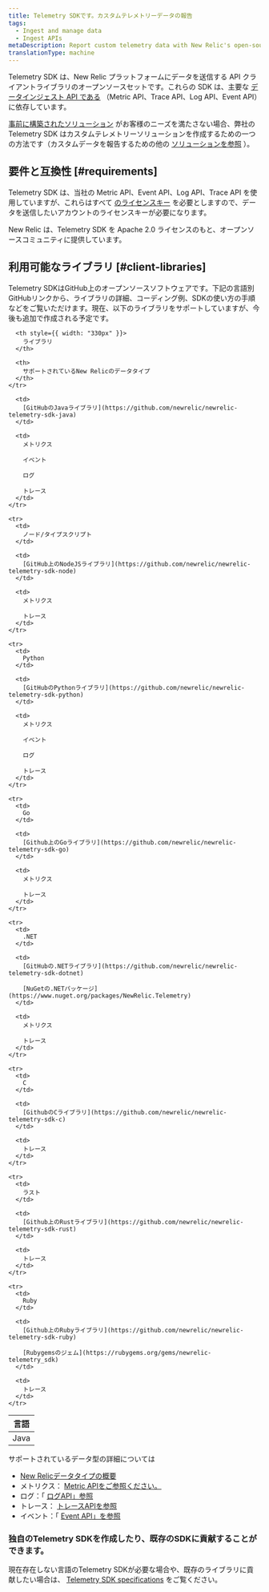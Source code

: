 ```yaml
---
title: Telemetry SDKです。カスタムテレメトリーデータの報告
tags:
  - Ingest and manage data
  - Ingest APIs
metaDescription: Report custom telemetry data with New Relic's open-source Telemetry SDKs.
translationType: machine
---
```


Telemetry SDK は、New Relic プラットフォームにデータを送信する API クライアントライブラリのオープンソースセットです。これらの SDK は、主要な [データインジェスト API である](/docs/data-apis/ingest-apis) （Metric API、Trace API、Log API、Event API）に依存しています。

[事前に構築されたソリューション](https://newrelic.com/instant-observability) がお客様のニーズを満たさない場合、弊社の Telemetry SDK はカスタムテレメトリーソリューションを作成するための一つの方法です（カスタムデータを報告するための他の [ソリューションを参照](/docs/data-apis/custom-data/intro-custom-data) ）。

## 要件と互換性 [#requirements]

Telemetry SDK は、当社の Metric API、Event API、Log API、Trace API を使用していますが、これらはすべて [のライセンスキー](/docs/apis/intro-apis/new-relic-api-keys/#ingest-license-key) を必要としますので、データを送信したいアカウントのライセンスキーが必要になります。

<Callout variant="tip">
  New Relic は、Telemetry SDK を Apache 2.0 ライセンスのもと、オープンソースコミュニティに提供しています。
</Callout>

## 利用可能なライブラリ [#client-libraries]

Telemetry SDKはGitHub上のオープンソースソフトウェアです。下記の言語別GitHubリンクから、ライブラリの詳細、コーディング例、SDKの使い方の手順などをご覧いただけます。現在、以下のライブラリをサポートしていますが、今後も追加で作成される予定です。

<table>
  <thead>
    <tr>
      <th style={{ width: "190px" }}>
        言語
      </th>

      <th style={{ width: "330px" }}>
        ライブラリ
      </th>

      <th>
        サポートされているNew Relicのデータタイプ
      </th>
    </tr>
  </thead>

  <tbody>
    <tr>
      <td>
        Java
      </td>

      <td>
        [GitHubのJavaライブラリ](https://github.com/newrelic/newrelic-telemetry-sdk-java)
      </td>

      <td>
        メトリクス

        イベント

        ログ

        トレース
      </td>
    </tr>

    <tr>
      <td>
        ノード/タイプスクリプト
      </td>

      <td>
        [GitHub上のNodeJSライブラリ](https://github.com/newrelic/newrelic-telemetry-sdk-node)
      </td>

      <td>
        メトリクス

        トレース
      </td>
    </tr>

    <tr>
      <td>
        Python
      </td>

      <td>
        [GitHubのPythonライブラリ](https://github.com/newrelic/newrelic-telemetry-sdk-python)
      </td>

      <td>
        メトリクス

        イベント

        ログ

        トレース
      </td>
    </tr>

    <tr>
      <td>
        Go
      </td>

      <td>
        [Github上のGoライブラリ](https://github.com/newrelic/newrelic-telemetry-sdk-go)
      </td>

      <td>
        メトリクス

        トレース
      </td>
    </tr>

    <tr>
      <td>
        .NET
      </td>

      <td>
        [GitHubの.NETライブラリ](https://github.com/newrelic/newrelic-telemetry-sdk-dotnet)

        [NuGetの.NETパッケージ](https://www.nuget.org/packages/NewRelic.Telemetry)
      </td>

      <td>
        メトリクス

        トレース
      </td>
    </tr>

    <tr>
      <td>
        C
      </td>

      <td>
        [GithubのCライブラリ](https://github.com/newrelic/newrelic-telemetry-sdk-c)
      </td>

      <td>
        トレース
      </td>
    </tr>

    <tr>
      <td>
        ラスト
      </td>

      <td>
        [Github上のRustライブラリ](https://github.com/newrelic/newrelic-telemetry-sdk-rust)
      </td>

      <td>
        トレース
      </td>
    </tr>

    <tr>
      <td>
        Ruby
      </td>

      <td>
        [Github上のRubyライブラリ](https://github.com/newrelic/newrelic-telemetry-sdk-ruby)

        [Rubygemsのジェム](https://rubygems.org/gems/newrelic-telemetry_sdk)
      </td>

      <td>
        トレース
      </td>
    </tr>
  </tbody>
</table>

サポートされているデータ型の詳細については

* [New Relicデータタイプの概要](/docs/telemetry-data-platform/ingest-manage-data/understand-data/new-relic-data-types)
* メトリクス： [Metric APIをご参照ください。](/docs/data-ingest-apis/get-data-new-relic/metric-api/introduction-metric-api)
* ログ：「 [ログAPI」参照](/docs/telemetry-data-platform/get-data/apis/introduction-log-api)
* トレース： [トレースAPIを参照](/docs/understand-dependencies/distributed-tracing/trace-api/introduction-trace-api)
* イベント：「 [Event API」を参照](/docs/telemetry-data-platform/ingest-manage-data/ingest-apis/intro-event-api)

### 独自のTelemetry SDKを作成したり、既存のSDKに貢献することができます。

現在存在しない言語のTelemetry SDKが必要な場合や、既存のライブラリに貢献したい場合は、 [Telemetry SDK specifications](https://github.com/newrelic/newrelic-telemetry-sdk-specs) をご覧ください。
